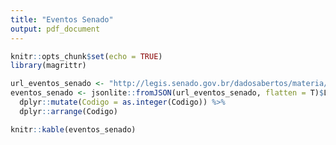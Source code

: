 ```yaml
---
title: "Eventos Senado"
output: pdf_document
---
```


```r
knitr::opts_chunk$set(echo = TRUE)
library(magrittr)
```

```r
url_eventos_senado <- "http://legis.senado.gov.br/dadosabertos/materia/situacoes"
eventos_senado <- jsonlite::fromJSON(url_eventos_senado, flatten = T)$ListaSituacoes$Situacoes$Situacao %>%
  dplyr::mutate(Codigo = as.integer(Codigo)) %>%
  dplyr::arrange(Codigo)

knitr::kable(eventos_senado)
```